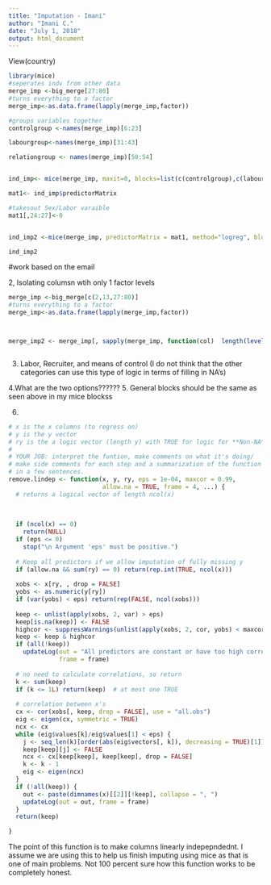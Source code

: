 ```yaml
---
title: "Imputation - Imani"
author: "Imani C."
date: "July 1, 2018"
output: html_document
---
```

View(country)
```r
library(mice)
#seperates indv from other data
merge_imp <-big_merge[27:80]
#turns everything to a factor
merge_imp<-as.data.frame(lapply(merge_imp,factor))

#groups variables together
controlgroup <-names(merge_imp)[6:23]

labourgroup<-names(merge_imp)[31:43]

relationgroup <- names(merge_imp)[50:54]


ind_imp<- mice(merge_imp, maxit=0, blocks=list(c(controlgroup),c(labourgroup),c(relationgroup)))

mat1<- ind_imp$predictorMatrix

#takesout Sex/Labor varaible
mat1[,24:27]<-0


ind_imp2 <-mice(merge_imp, predictorMatrix = mat1, method="logreg", blocks = list(c(controlgroup),c(labourgroup),c(relationgroup)))

ind_imp2
```



#work based on the email


2, Isolating columsn wtih only 1 factor levels
```r
merge_imp <-big_merge[c(2,13,27:80)]
#turns everything to a factor
merge_imp<-as.data.frame(lapply(merge_imp,factor))



merge_imp2 <- merge_imp[, sapply(merge_imp, function(col)  length(levels(col))) < 2] #meansOfControlFalsePRomises is the onyl column with NA'a and 1



```


3. Labor, Recruiter, and means of control (I do not think that the other categories can use this type of logic in terms of filling in NA's)

4.What are the two options?????? 
5. 
General blocks should be the same as seen above in my mice blockss

6.

```r


# x is the x columns (to regress on)
# y is the y vector 
# ry is the a logic vector (length y) with TRUE for logic for **Non-NA** y values
#
# YOUR JOB: interpret the funtion, make comments on what it's doing/ 
# make side comments for each step and a summarization of the function at the end
# in a few sentences.
remove.lindep <- function(x, y, ry, eps = 1e-04, maxcor = 0.99, 
                          allow.na = TRUE, frame = 4, ...) {
  # returns a logical vector of length ncol(x)
  
  
  
  if (ncol(x) == 0)  
    return(NULL)
  if (eps <= 0)
    stop("\n Argument 'eps' must be positive.") 
  
  # Keep all predictors if we allow imputation of fully missing y
  if (allow.na && sum(ry) == 0) return(rep.int(TRUE, ncol(x)))
  
  xobs <- x[ry, , drop = FALSE]
  yobs <- as.numeric(y[ry])
  if (var(yobs) < eps) return(rep(FALSE, ncol(xobs)))
  
  keep <- unlist(apply(xobs, 2, var) > eps)
  keep[is.na(keep)] <- FALSE
  highcor <- suppressWarnings(unlist(apply(xobs, 2, cor, yobs) < maxcor))
  keep <- keep & highcor
  if (all(!keep))
    updateLog(out = "All predictors are constant or have too high correlation.", 
              frame = frame)
  
  # no need to calculate correlations, so return
  k <- sum(keep)
  if (k <= 1L) return(keep)  # at most one TRUE
  
  # correlation between x's
  cx <- cor(xobs[, keep, drop = FALSE], use = "all.obs")
  eig <- eigen(cx, symmetric = TRUE)
  ncx <- cx
  while (eig$values[k]/eig$values[1] < eps) {
    j <- seq_len(k)[order(abs(eig$vectors[, k]), decreasing = TRUE)[1]]
    keep[keep][j] <- FALSE
    ncx <- cx[keep[keep], keep[keep], drop = FALSE]
    k <- k - 1
    eig <- eigen(ncx)
  }
  if (!all(keep)) {
    out <- paste(dimnames(x)[[2]][!keep], collapse = ", ")
    updateLog(out = out, frame = frame)
  }
  return(keep)

}
```


The point of this function is to make columns linearly indepepndednt. I assume 
we are using this to help us finish imputing using mice as that is one of main problems. 
Not 100 percent sure how this function works to be completely honest. 


